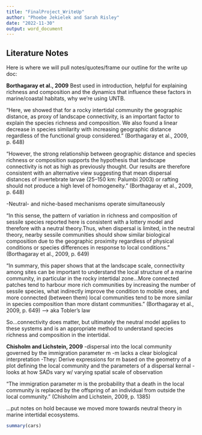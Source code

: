 ```yaml
---
title: "FinalProject_WriteUp"
author: "Phoebe Jekielek and Sarah Risley"
date: "2022-11-30"
output: word_document
---
```


## Literature Notes

Here is where we will pull notes/quotes/frame our outline for the write up doc:


**Borthagaray et al., 2009** 
Best used in introduction, helpful for explaining richness and composition and the dynamics that influence these factors in marine/coastal habitats, why we're using UNTB.

"Here, we showed that for a rocky intertidal community the geographic distance, as proxy of landscape connectivity, is an important factor to explain the species richness and composition. We also found a linear decrease in species similarity with increasing geographic distance regardless of the functional group considered." (Borthagaray et al., 2009, p. 648)

"However, the strong relationship between geographic distance and species richness or composition supports the hypothesis that landscape connectivity is not as high as previously thought. Our results are therefore consistent with an alternative view suggesting that mean dispersal
distances of invertebrate larvae (25–150 km: Palumbi 2003) or rafting should not produce a high level of homogeneity." (Borthagaray et al., 2009, p. 648)

-Neutral- and niche-based mechanisms operate simultaneously

"In this sense, the pattern of variation in richness and composition of sessile species reported here is consistent with a lottery model and therefore with a neutral theory.Thus, when
dispersal is limited, in the neutral theory, nearby sessile communities should show similar biological composition due to the geographic proximity regardless of physical conditions or species differences in response to local conditions." (Borthagaray et al., 2009, p. 649)

"In summary, this paper shows that at the landscape scale, connectivity among sites can be important to understand the local structure of a marine community, in particular in the rocky intertidal zone...More connected patches tend to harbour more rich communities by increasing the
number of sessile species, what indirectly improve the condition to mobile ones, and more connected (between them) local communities tend to be more similar in species composition than more distant communities." (Borthagaray et al., 2009, p. 649) --> aka Tobler's law 

So...connectivity does matter, but ultimately the neutral model applies to these systems and is an appropriate method to understand species richness and composition in the intertidal. 

**Chisholm and Lichstein, 2009**
-dispersal into the local community governed by the immigration parameter m
-m lacks a clear biological interpretation
-They: Derive expressions for m based on the geometry of a plot defining the local community and the parameters of a dispersal kernal 
-looks at how SADs vary w/ varying spatial scale of observation 

"The immigration parameter m is the probability that a death in the local community is replaced by the offspring of an individual from outside the local community." (Chisholm and Lichstein, 2009, p. 1385) 

...put notes on hold because we moved more towards neutral theory in marine intertidal ecosystems. 



















```r
summary(cars)
```

